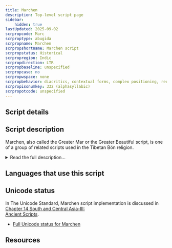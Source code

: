 ```yaml
---
title: Marchen
description: Top-level script page
sidebar:
    hidden: true
lastUpdated: 2025-09-02
scrpropcode: Marc
scrproptype: abugida
scrpropname: Marchen
scrpropshortname: Marchen script
scrpropstatus: Historical
scrpropregion: Indic
scrpropdirection: LTR
scrpropbaseline: unspecified
scrpropcase: no
scrpropwspace: none
scrpropbehavior: diacritics, contextual forms, complex positioning, required ligatures
scrpropisonumkey: 332 (alphasyllabic)
scrpropotcode: unspecified
---
```



## Script details

<ScriptDetails />

## Script description

Marchen, also called the Greater Mar or the Greater Beautiful script, is one of a group of related scripts used in the Tibetan Bön religion.

<details>
<summary>Read the full description...</summary>It is used for writing the Zhang-zhung language, now preserved only in Bön literature, and occasionally for writing Tibetan. This script is not to be confused with the _Marchung_ script, a related but separate script about which little is known beyond that it has been used in some other Bön texts.

Marchen writing employs similar principles to [Tibetan](/scrlang/scripts/tibt); each consonant has a base form and a subjoined form which can be combined in vertical stacks to represent consonant clusters. There are also five vowel signs which can be attached to a base consonant or to a consonant stack; in the absence of one of these signs, consonants have an inherent /a/ vowel.
</details>

## Languages that use this script

<WsList script='Marc' wsMax='5' />

## Unicode status

In The Unicode Standard, Marchen script implementation is discussed in [Chapter 14 South and Central Asia-III: <br />
Ancient Scripts](http://www.unicode.org/versions/latest/ch14.pdf).

- [Full Unicode status for Marchen](/scrlang/unicode/marc-unicode.md)



## Resources

<ScriptResources detailSummary='seemore' />

